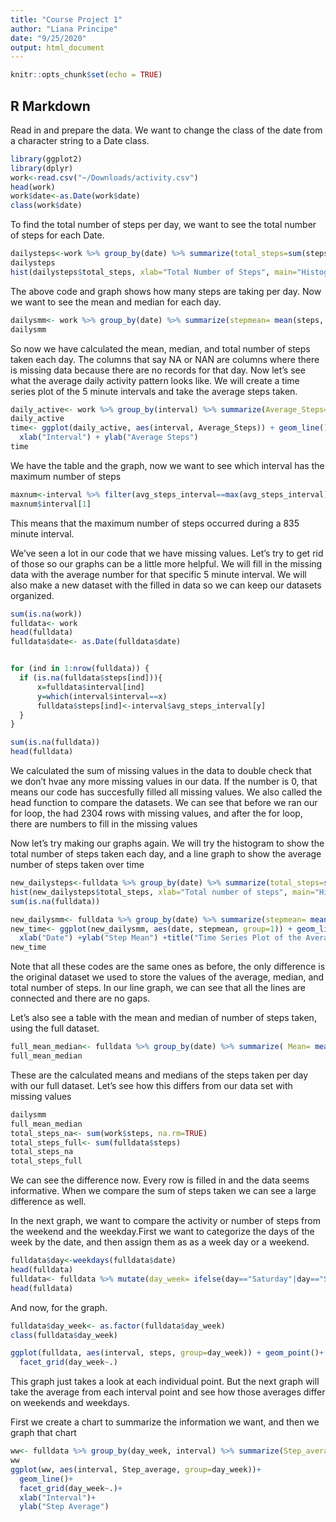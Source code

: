 ```yaml
---
title: "Course Project 1"
author: "Liana Principe"
date: "9/25/2020"
output: html_document
---
```


```r
knitr::opts_chunk$set(echo = TRUE)
```

## R Markdown

Read in and prepare the data. We want to change the class of the date from a character string to a Date class.
```r
library(ggplot2)
library(dplyr)
work<-read.csv("~/Downloads/activity.csv")
head(work)
work$date<-as.Date(work$date)
class(work$date)
```

To find the total number of steps per day, we want to see the total number of steps for each Date.
```r
dailysteps<-work %>% group_by(date) %>% summarize(total_steps=sum(steps, na.rm=TRUE))
dailysteps
hist(dailysteps$total_steps, xlab="Total Number of Steps", main="Histogram of the Total Number of Steps per Day")
```


The above code and graph shows how many steps are taking per day. Now we want to see the mean and median for each day.
```r
dailysmm<- work %>% group_by(date) %>% summarize(stepmean= mean(steps, na.rm=TRUE), stepmedian=median(steps, ma.rm=TRUE), dailysteps=sum(steps, na.rm=TRUE))
dailysmm

```
So now we have calculated the mean, median, and total number of steps taken each day. The columns that say NA or NAN are columns where there is missing data because there are no records for that day.
Now let's see what the average daily activity pattern looks like. We will create a time series plot of the 5 minute intervals and  take the average steps taken.

```r
daily_active<- work %>% group_by(interval) %>% summarize(Average_Steps=mean(steps, na.rm=TRUE))
daily_active
time<- ggplot(daily_active, aes(interval, Average_Steps)) + geom_line()+
  xlab("Interval") + ylab("Average Steps")
time
```


We have the table and the graph, now we want to see which interval has the maximum number of steps

```r
maxnum<-interval %>% filter(avg_steps_interval==max(avg_steps_interval)) %>% select(interval)
maxnum$interval[1]

```
This means that the maximum number of steps occurred during a 835 minute interval.

We've seen a lot in our code that we have missing values. Let's try to get rid of those so our graphs can be a little more helpful. We will fill in the missing data with the average number for that specific 5 minute interval.
We will also make a new dataset with the filled in data so we can keep our datasets organized.
```r
sum(is.na(work))
fulldata<- work
head(fulldata)
fulldata$date<- as.Date(fulldata$date)


for (ind in 1:nrow(fulldata)) {
  if (is.na(fulldata$steps[ind])){
      x=fulldata$interval[ind]
      y=which(interval$interval==x)
      fulldata$steps[ind]<-interval$avg_steps_interval[y]
  }
}

sum(is.na(fulldata))
head(fulldata)
```
We calculated the sum of missing values in the data to double check that we don't hvae any more missing values in our data. If the number is 0, that means our code has succesfully filled all missing values. We also called the head function to compare the datasets. We can see that before we ran our for loop, the had 2304 rows with missing values, and after the for loop, there are numbers to fill in the missing values

Now let's try making our graphs again. We will try the histogram to show the total number of steps taken each day, and a line graph to show the average number of steps taken over time
```r
new_dailysteps<-fulldata %>% group_by(date) %>% summarize(total_steps=sum(steps, na.rm=TRUE))
hist(new_dailysteps$total_steps, xlab="Total number of steps", main="Histogram of the Total Number of Steps per Day")
sum(is.na(fulldata))
```

```r
new_dailysmm<- fulldata %>% group_by(date) %>% summarize(stepmean= mean(steps, na.rm=TRUE), stepmedian=median(steps, ma.rm=TRUE), dailysteps=sum(steps, na.rm=TRUE))
new_time<- ggplot(new_dailysmm, aes(date, stepmean, group=1)) + geom_line()+
  xlab("Date") +ylab("Step Mean") +title("Time Series Plot of the Average Number of Steps Taken")
new_time

```

Note that all these codes are the same ones as before, the only difference is the original dataset we used to store the values of the average, median, and total number of steps.
In our line graph, we can see that all the lines are connected and there are no gaps.


Let's also see a table with the mean and median of number of steps taken, using the full dataset. 
```r
full_mean_median<- fulldata %>% group_by(date) %>% summarize( Mean= mean(steps), Median=median(steps), Total=sum(steps))
full_mean_median
```
These are the calculated means and medians of the steps taken per day with our full dataset. Let's see how this differs from our data set with missing values

```r
dailysmm
full_mean_median
total_steps_na<- sum(work$steps, na.rm=TRUE)
total_steps_full<- sum(fulldata$steps)
total_steps_na
total_steps_full

```
We can see the difference now. Every row is filled in and the data seems informative. When we compare the sum of steps taken we can see a large difference as well.


In the next graph, we want to compare the activity or number of steps from the weekend and the weekday.First we want to categorize the days of the week by the date, and then assign them as as a week day or a weekend.
```r
fulldata$day<-weekdays(fulldata$date)
head(fulldata)
fulldata<- fulldata %>% mutate(day_week= ifelse(day=="Saturday"|day=="Sunday", "Weekend", "Weekday"))
head(fulldata)
```

And now, for the graph.
```r
fulldata$day_week<- as.factor(fulldata$day_week)
class(fulldata$day_week)

ggplot(fulldata, aes(interval, steps, group=day_week)) + geom_point()+
  facet_grid(day_week~.)


```
This graph just takes a look at each individual point. But the next graph will take the average from each interval point and see how those averages differ on weekends and weekdays.

First we create a chart to summarize the information we want, and then we graph that chart
```r
ww<- fulldata %>% group_by(day_week, interval) %>% summarize(Step_average=mean(steps))
ww
ggplot(ww, aes(interval, Step_average, group=day_week))+
  geom_line()+
  facet_grid(day_week~.)+
  xlab("Interval")+
  ylab("Step Average")
```






